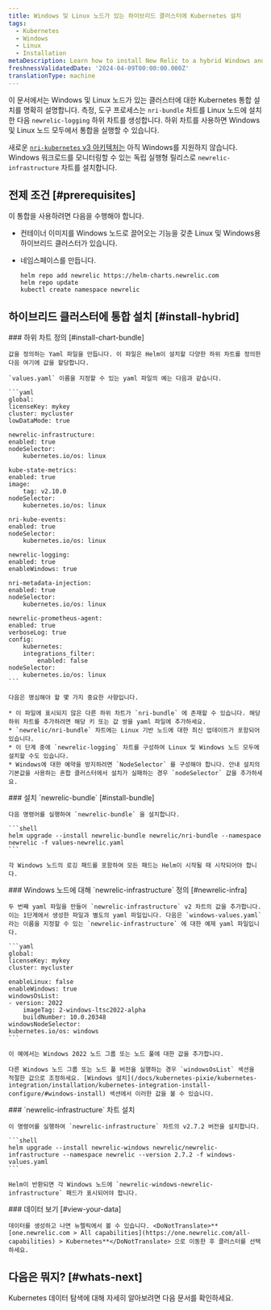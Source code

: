 ```yaml
---
title: Windows 및 Linux 노드가 있는 하이브리드 클러스터에 Kubernetes 설치
tags:
  - Kubernetes
  - Windows
  - Linux
  - Installation
metaDescription: Learn how to install New Relic to a hybrid Windows and Linux Kubernetes cluster.
freshnessValidatedDate: '2024-04-09T00:00:00.000Z'
translationType: machine
---
```


이 문서에서는 Windows 및 Linux 노드가 있는 클러스터에 대한 Kubernetes 통합 설치를 명확히 설명합니다. 측정, 도구 프로세스는 `nri-bundle` 차트를 Linux 노드에 설치한 다음 `newrelic-logging` 하위 차트를 생성합니다. 하위 차트를 사용하면 Windows 및 Linux 노드 모두에서 통합을 실행할 수 있습니다.

새로운 [`nri-kubernetes` v3 아키텍처는](/docs/kubernetes-pixie/kubernetes-integration/advanced-configuration/changes-since-v3/) 아직 Windows를 지원하지 않습니다. Windows 워크로드를 모니터링할 수 있는 독립 실행형 릴리스로 `newrelic-infrastructure` 차트를 설치합니다.

## 전제 조건 [#prerequisites]

이 통합을 사용하려면 다음을 수행해야 합니다.

* 컨테이너 이미지를 Windows 노드로 끌어오는 기능을 갖춘 Linux 및 Windows용 하이브리드 클러스터가 있습니다.

* 네임스페이스를 만듭니다.

  ```shell
  helm repo add newrelic https://helm-charts.newrelic.com
  helm repo update
  kubectl create namespace newrelic
  ```

## 하이브리드 클러스터에 통합 설치 [#install-hybrid]

<Steps>
  <Step>
    ### 하위 차트 정의 [#install-chart-bundle]

    값을 정의하는 Yaml 파일을 만듭니다. 이 파일은 Helm이 설치할 다양한 하위 차트를 정의한 다음 여기에 값을 할당합니다.

    `values.yaml` 이름을 지정할 수 있는 yaml 파일의 예는 다음과 같습니다.

    ```yaml
    global:
    licenseKey: mykey
    cluster: mycluster
    lowDataMode: true

    newrelic-infrastructure:
    enabled: true
    nodeSelector:
        kubernetes.io/os: linux

    kube-state-metrics:
    enabled: true
    image:
        tag: v2.10.0
    nodeSelector:
        kubernetes.io/os: linux

    nri-kube-events:
    enabled: true
    nodeSelector:
        kubernetes.io/os: linux

    newrelic-logging:
    enabled: true
    enableWindows: true

    nri-metadata-injection:
    enabled: true
    nodeSelector:
        kubernetes.io/os: linux

    newrelic-prometheus-agent:
    enabled: true
    verboseLog: true
    config:
        kubernetes:
        integrations_filter:
            enabled: false
    nodeSelector:
        kubernetes.io/os: linux
    ```

    다음은 명심해야 할 몇 가지 중요한 사항입니다.

    * 이 파일에 표시되지 않은 다른 하위 차트가 `nri-bundle` 에 존재할 수 있습니다. 해당 하위 차트를 추가하려면 해당 키 또는 값 쌍을 yaml 파일에 추가하세요.
    * `newrelic/nri-bundle` 차트에는 Linux 기반 노드에 대한 최신 업데이트가 포함되어 있습니다.
    * 이 단계 중에 `newrelic-logging` 차트를 구성하여 Linux 및 Windows 노드 모두에 설치할 수도 있습니다.
    * Windows에 대한 예약을 방지하려면 `NodeSelector` 를 구성해야 합니다. 안내 설치의 기본값을 사용하는 혼합 클러스터에서 설치가 실패하는 경우 `nodeSelector` 값을 추가하세요.
  </Step>

  <Step>
    ### 설치 `newrelic-bundle` [#install-bundle]

    다음 명령어를 실행하여 `newrelic-bundle` 을 설치합니다.

    ```shell
    helm upgrade --install newrelic-bundle newrelic/nri-bundle --namespace newrelic -f values-newrelic.yaml
    ```

    각 Windows 노드의 로깅 패드를 포함하여 모든 패드는 Helm이 시작될 때 시작되어야 합니다.
  </Step>

  <Step>
    ### Windows 노드에 대해 `newrelic-infrastructure` 정의 [#newrelic-infra]

    두 번째 yaml 파일을 만들어 `newrelic-infrastructure` v2 차트의 값을 추가합니다. 이는 1단계에서 생성한 파일과 별도의 yaml 파일입니다. 다음은 `windows-values.yaml` 라는 이름을 지정할 수 있는 `newrelic-infrastructure` 에 대한 예제 yaml 파일입니다.

    ```yaml
    global:
    licenseKey: mykey
    cluster: mycluster

    enableLinux: false
    enableWindows: true
    windowsOsList:
    - version: 2022
        imageTag: 2-windows-ltsc2022-alpha
        buildNumber: 10.0.20348
    windowsNodeSelector:
    kubernetes.io/os: windows
    ```

    이 예에서는 Windows 2022 노드 그룹 또는 노드 풀에 대한 값을 추가합니다.

    다른 Windows 노드 그룹 또는 노드 풀 버전을 실행하는 경우 `windowsOsList` 섹션을 적절한 값으로 조정하세요. [Windows 설치](/docs/kubernetes-pixie/kubernetes-integration/installation/kubernetes-integration-install-configure/#windows-install) 섹션에서 이러한 값을 볼 수 있습니다.
  </Step>

  <Step>
    ### `newrelic-infrastructure` 차트 설치

    이 명령어를 실행하여 `newrelic-infrastructure` 차트의 v2.7.2 버전을 설치합니다.

    ```shell
    helm upgrade --install newrelic-windows newrelic/newrelic-infrastructure --namespace newrelic --version 2.7.2 -f windows-values.yaml
    ```

    Helm이 반환되면 각 Windows 노드에 `newrelic-windows-newrelic-infrastructure` 패드가 표시되어야 합니다.
  </Step>

  <Step>
    ### 데이터 보기 [#view-your-data]

    데이터를 생성하고 나면 뉴렐릭에서 볼 수 있습니다. <DoNotTranslate>**[one.newrelic.com > All capabilities](https://one.newrelic.com/all-capabilities) > Kubernetes**</DoNotTranslate> 으로 이동한 후 클러스터를 선택하세요.
  </Step>
</Steps>

## 다음은 뭐지? [#whats-next]

Kubernetes 데이터 탐색에 대해 자세히 알아보려면 다음 문서를 확인하세요.

<DocTiles>
  <DocTile
    title="Learn about Kubernetes cluster"
    path="/docs/kubernetes-pixie/kubernetes-integration/understand-use-data/kubernetes-cluster-explorer/"
  />

  <DocTile
    title="Query your Kubernetes data"
    path="/docs/kubernetes-pixie/kubernetes-integration/understand-use-data/kubernetes-cluster-explorer"
  />

  <DocTile
    title="Set alerts on Kubernetes"
    path="/docs/kubernetes-pixie/kubernetes-integration/advanced-configuration/kubernetes-integration-predefined-alert-policy"
  />
</DocTiles>